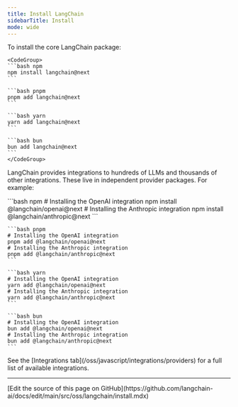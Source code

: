 ```yaml
---
title: Install LangChain
sidebarTitle: Install
mode: wide
---
```



<AlphaCallout />

To install the core LangChain package:



    <CodeGroup>
    ```bash npm
    npm install langchain@next
    ```

    ```bash pnpm
    pnpm add langchain@next
    ```

    ```bash yarn
    yarn add langchain@next
    ```

    ```bash bun
    bun add langchain@next
    ```
    </CodeGroup>


LangChain provides integrations to hundreds of LLMs and thousands of other integrations. These live in independent provider packages. For example:



<CodeGroup>
    ```bash npm
    # Installing the OpenAI integration
    npm install @langchain/openai@next
    # Installing the Anthropic integration
    npm install @langchain/anthropic@next
    ```

    ```bash pnpm
    # Installing the OpenAI integration
    pnpm add @langchain/openai@next
    # Installing the Anthropic integration
    pnpm add @langchain/anthropic@next
    ```

    ```bash yarn
    # Installing the OpenAI integration
    yarn add @langchain/openai@next
    # Installing the Anthropic integration
    yarn add @langchain/anthropic@next
    ```

    ```bash bun
    # Installing the OpenAI integration
    bun add @langchain/openai@next
    # Installing the Anthropic integration
    bun add @langchain/anthropic@next
    ```
</CodeGroup>


<Tip>
See the [Integrations tab](/oss/javascript/integrations/providers) for a full list of available integrations.
</Tip>

---

<Callout icon="pen-to-square" iconType="regular">
  [Edit the source of this page on GitHub](https://github.com/langchain-ai/docs/edit/main/src/oss/langchain/install.mdx)
</Callout>
